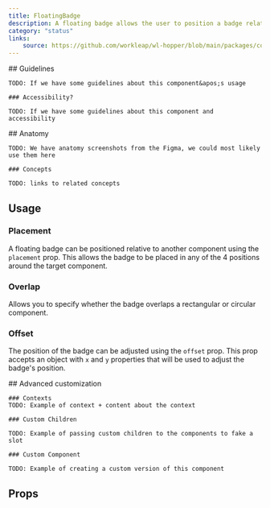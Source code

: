 ```yaml
---
title: FloatingBadge
description: A floating badge allows the user to position a badge relative to another component.
category: "status"
links:
    source: https://github.com/workleap/wl-hopper/blob/main/packages/components/src/Badge/src/FloatingBadge.tsx
---
```


<Example src="badge/docs/floatingbadge/preview" isOpen />

<FeatureFlag flag="next">
    ## Guidelines

    TODO: If we have some guidelines about this component&apos;s usage

    ### Accessibility?

    TODO: If we have some guidelines about this component and accessibility
</FeatureFlag>

<FeatureFlag flag="rc">
    ## Anatomy

    TODO: We have anatomy screenshots from the Figma, we could most likely use them here

    ### Concepts

    TODO: links to related concepts
</FeatureFlag>

## Usage

### Placement

A floating badge can be positioned relative to another component using the `placement` prop. This allows the badge to be placed in any of the 4 positions around the target component.

<Example src="badge/docs/floatingbadge/placement" />

### Overlap

Allows you to specify whether the badge overlaps a rectangular or circular component.

<Example src="badge/docs/floatingbadge/overlap" />

### Offset

The position of the badge can be adjusted using the `offset` prop. This prop accepts an object with `x` and `y` properties that will be used to adjust the badge's position.

<Example src="badge/docs/floatingbadge/offset" />

<FeatureFlag flag="next">
    ## Advanced customization

    ### Contexts
    TODO: Example of context + content about the context

    ### Custom Children

    TODO: Example of passing custom children to the components to fake a slot

    ### Custom Component

    TODO: Example of creating a custom version of this component
</FeatureFlag>

## Props

<PropTable component="FloatingBadge" />
